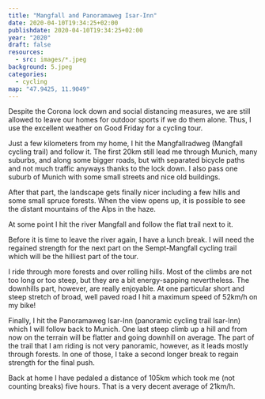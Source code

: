 ```yaml
---
title: "Mangfall and Panoramaweg Isar-Inn"
date: 2020-04-10T19:34:25+02:00
publishdate: 2020-04-10T19:34:25+02:00
year: "2020"
draft: false
resources:
  - src: images/*.jpeg
background: 5.jpeg
categories:
  - cycling
map: "47.9425, 11.9049"
---
```


Despite the Corona lock down and social distancing measures, we are still
allowed to leave our homes for outdoor sports if we do them alone. Thus, I use
the excellent weather on Good Friday for a cycling tour.

<!--more-->

<GpxTrack src="20200410.gpx" />

Just a few kilometers from my home, I hit the Mangfallradweg (Mangfall cycling
trail) and follow it. The first 20km still lead me through Munich, many suburbs,
and along some bigger roads, but with separated bicycle paths and not much
traffic anyways thanks to the lock down. I also pass one suburb of Munich with
some small streets and nice old buildings.

After that part, the landscape gets finally nicer including a few hills and some
small spruce forests. When the view opens up, it is possible to see the distant
mountains of the Alps in the haze.

<Rimg
  src="1.jpeg"
  caption="The Alps in the haze and a German train running by in the front."
/>

<Gallery>
  <Rimg
    src="2.jpeg"
    caption="A typical church in one of the many villages that I pass."
  />
  <Rimg
    src="3.jpeg"
    caption="A maypole, an old Bavarian tradition. Every village seems to have one."
  />
</Gallery>

<Rimg src="4.jpeg" caption="One of the small spruce forests." />

At some point I hit the river Mangfall and follow the flat trail next to it.

<Rimg src="5.jpeg" caption="The Mangfall river." />

Before it is time to leave the river again, I have a lunch break. I will need the
regained strength for the next part on the Sempt-Mangfall cycling trail which
will be the hilliest part of the tour.

<Rimg src="6.jpeg" caption="Having a break." />

I ride through more forests and over rolling hills. Most of the climbs are not
too long or too steep, but they are a bit energy-sapping nevertheless. The
downhills part, however, are really enjoyable. At one particular short and steep
stretch of broad, well paved road I hit a maximum speed of 52km/h on my bike!

<Gallery>
  <Rimg src="7.jpeg" caption="A traditional house in one of the villages." />
  <Rimg src="8.jpeg" alt="The rolling hills." />
</Gallery>

Finally, I hit the Panoramaweg Isar-Inn (panoramic cycling trail Isar-Inn) which
I will follow back to Munich. One last steep climb up a hill and from now on the
terrain will be flatter and going downhill on average. The part of the trail
that I am riding is not very panoramic, however, as it leads mostly through
forests. In one of those, I take a second longer break to regain strength for
the final push.

Back at home I have pedaled a distance of 105km which took me (not counting
breaks) five hours. That is a very decent average of 21km/h.
